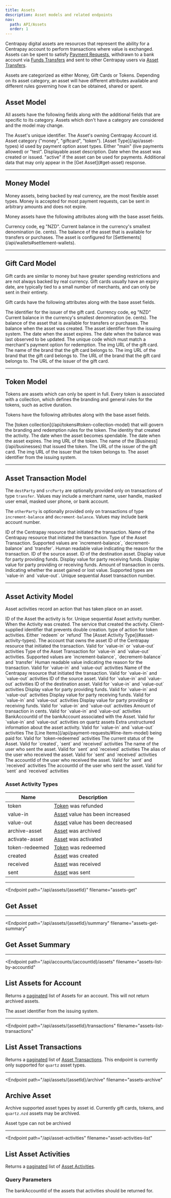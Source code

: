 ```yaml
---
title: Assets
description: Asset models and related endpoints
nav:
  path: API/Assets
  order: 1
---
```



Centrapay digital assets are resources that represent the ability for a
Centrapay account to perform transactions where value is exchanged. Assets can
be spent to satisfy [Payment Requests](/api/payment-requests), withdrawn to a bank account via
[Funds Transfers](/api/funds-transfers) and sent to other Centrapay users via [Asset Transfers](/api/asset-transfers).

Assets are categorized as either Money, Gift Cards or Tokens. Depending on its
asset category, an asset will have different attributes available and different
rules governing how it can be obtained, shared or spent.

## Asset Model

All assets have the following fields along with the additional fields that are
specific to its category. Assets which don't have a category are considered <Badge type="experimental" />
and the model may change.


<Properties>
  <Property name="id" type="string">
    The Asset's unique identifier.
  </Property>

  <Property name="accountId" type="string">
    The Asset's owning Centrapay Account id.
  </Property>

  <Property name="category" type="string">
    Asset category ("money", "giftcard", "token").
  </Property>

  <Property name="type" type="string">
    [Asset Type](/api/asset-types) id used by payment option asset types.
  </Property>

  <Property name="liveness" type="string">
    Either "main" (live payments allowed) or "test".
  </Property>

  <Property name="description" type="string">
    Displayable asset description.
  </Property>

  <Property name="createdAt" type="timestamp">
    Date when the asset was created or issued.
  </Property>

  <Property name="status" type="string">
    "active" if the asset can be used for payments.
  </Property>

  <Property name="meta" type="object" experimental="true">
    Additional data that may only appear in the [Get Asset](#get-asset) response.
  </Property>
</Properties>

---

## Money Model

Money assets, being backed by real currency, are the most flexible asset types.
Money is accepted for most payment requests, can be sent in arbitrary amounts
and does not expire.

Money assets have the following attributes along with the base asset fields.


<Properties>
  <Property name="currency" type="string">
    Currency code, eg "NZD".
  </Property>

  <Property name="balance" type="BigNumber">
    Current balance in the currency's smallest denomination (ie. cents).
  </Property>

  <Property name="availableBalance" type="BigNumber">
    The balance of the asset that is available for transfers or purchases.
  </Property>

  <Property name="settlement" type="boolean" experimental>
    The asset is configured for [Settlements](/api/wallets#settlement-wallets).
  </Property>
</Properties>

---

## Gift Card Model

Gift cards are similar to money but have greater spending restrictions and are
not always backed by real currency. Gift cards usually have an expiry date, are
typically tied to a small number of merchants, and can only be sent in their
entirety.

Gift cards have the following attributes along with the base asset fields.


<Properties>
  <Property name="issuer" type="string">
    The identifier for the issuer of the gift card.
  </Property>

  <Property name="currency" type="string">
    Currency code, eg "NZD"
  </Property>

  <Property name="balance" type="BigNumber">
    Current balance in the currency's smallest denomination (ie. cents).
  </Property>

  <Property name="availableBalance" type="BigNumber">
    The balance of the asset that is available for transfers or purchases.
  </Property>

  <Property name="initialBalance" type="BigNumber">
    The balance when the asset was created.
  </Property>

  <Property name="externalId" type="string">
    The asset identifier from the issuing system.
  </Property>

  <Property name="expiresAt" type="timestamp">
    The date when the asset expires.
  </Property>

  <Property name="balanceUpdatedAt" type="timestamp">
    The date when the balance was last observed to be updated.
  </Property>

  <Property name="productCode" type="String" experimental>
    The unique code which must match a merchant's payment option for redemption.
  </Property>

  <Property name="img" type="String" experimental>
    The img URL of the gift card.
  </Property>

  <Property name="brandName" type="String" experimental>
    The name of the brand that the gift card belongs to.
  </Property>

  <Property name="brandImg" type="String" experimental>
    The img URL of the brand that the gift card belongs to.
  </Property>

  <Property name="brandWebsite" type="String" experimental>
    The URL of the brand that the gift card belongs to.
  </Property>

  <Property name="issuerWebsite" type="String" experimental>
    The URL of the issuer of the gift card.
  </Property>
</Properties>

---

## Token Model <Badge type="experimental"/>

Tokens are assets which can only be spent in full. Every token is associated with a collection, which defines the branding and general rules for the tokens, such as active duration.

Tokens have the following attributes along with the base asset fields.


<Properties>
  <Property name="collectionId" type="string">
    The [token collection](/api/tokens#token-collection-model) that will govern the branding and redemption rules for the token.
  </Property>

  <Property name="createdBy" type="crn">
    The identity that created the activity.
  </Property>

  <Property name="activeFrom" type="timestamp">
    The date when the asset becomes spendable.
  </Property>

  <Property name="expiresAt" type="timestamp">
    The date when the asset expires.
  </Property>

  <Property name="img" type="string">
    The img URL of the token.
  </Property>

  <Property name="issuer" type="string">
    The name of the [Business](/api/businesses) that issued the token.
  </Property>

  <Property name="issuerWebsite" type="String">
    The URL of the issuer of the gift card.
  </Property>

  <Property name="issuerImg" type="string">
    The img URL of the issuer that the token belongs to.
  </Property>

  <Property name="externalId" type="String">
    The asset identifier from the issuing system.
  </Property>
</Properties>

---

## Asset Transaction Model

The `destParty` and `srcParty` are optionally provided only on transactions of
type `transfer`. Values may include a merchant name, user handle, masked user
email, masked user phone, or bank account.

The `otherParty` is optionally provided only on transactions of type
`increment-balance` and `decrement-balance`. Values may include bank account
number.


<Properties>
  <Property name="ref" type="string">
    ID of the Centrapay resource that initiated the transaction.
  </Property>

  <Property name="refType" type="string">
    Name of the Centrapay resource that initiated the transaction.
  </Property>

  <Property name="type" type="string">
    Type of the Asset Transaction. Supported values are `increment-balance`, `decrement-balance` and `transfer`.
  </Property>

  <Property name="kind" type="string">
    Human readable value indicating the reason for the transaction.
  </Property>

  <Property name="srcAssetId" type="string">
    ID of the source asset.
  </Property>

  <Property name="destAssetId" type="string">
    ID of the destination asset.
  </Property>

  <Property name="srcParty" type="string">
    Display value for party providing funds.
  </Property>

  <Property name="destParty" type="string">
    Display value for party receiving funds.
  </Property>

  <Property name="otherParty" type="string">
    Display value for party providing or receiving funds.
  </Property>

  <Property name="amount" type="string">
    Amount of transaction in cents.
  </Property>

  <Property name="activityType" type="string">
    Indicating whether the asset gained or lost value. Supported types are `value-in` and `value-out`.
  </Property>

  <Property name="activityNumber" type="string">
    Unique sequential Asset transaction number.
  </Property>
</Properties>

---

## Asset Activity Model

Asset activities record an action that has taken place on an asset. 


<Properties>
  <Property name="assetId" type="string">
    ID of the Asset the activity is for.
  </Property>

  <Property name="activityNumber" type="string">
    Unique sequential Asset activity number.
  </Property>

  <Property name="createdAt" type="timestamp">
    When the Activity was created.
  </Property>

  <Property name="createdBy" type="string">
    The service that created the activity.
  </Property>

  <Property name="idempotencyKey" type="string">
    Client-supplied identifier that prevents double creation.
  </Property>

  <Property name="action" type="string">
    type of action for token activities. Either `redeem` or `refund`
  </Property>

  <Property name="activityType" type="string">
    The [Asset Activity Type](#asset-activity-types).
  </Property>

  <Property name="accountId" type="string">
    The account that owns the asset
  </Property>

  <Property name="ref" type="string">
    ID of the Centrapay resource that initiated the transaction. Valid for `value-in` or `value-out` activities
  </Property>

  <Property name="type" type="string">
    Type of the Asset Transaction for `value-in` and `value-out` activities. Supported values are `increment-balance`, `decrement-balance` and `transfer`
  </Property>

  <Property name="kind" type="string">
    Human readable value indicating the reason for the transaction. Valid for `value-in` and `value-out` activities
  </Property>

  <Property name="refType" type="string">
    Name of the Centrapay resource that initiated the transaction. Valid for `value-in` and `value-out` activities
  </Property>

  <Property name="srcAssetId" type="string">
    ID of the source asset. Valid for `value-in` and `value-out` activities
  </Property>

  <Property name="destAssetId" type="string">
    ID of the destination asset. Valid for `value-in` and `value-out` activities
  </Property>

  <Property name="srcParty" type="string">
    Display value for party providing funds. Valid for `value-in` and `value-out` activities
  </Property>

  <Property name="destParty" type="string">
    Display value for party receiving funds. Valid for `value-in` and `value-out` activities
  </Property>

  <Property name="otherParty" type="string">
    Display value for party providing or receiving funds. Valid for `value-in` and `value-out` activities
  </Property>

  <Property name="amount" type="string">
    Amount of transaction in cents. Valid for `value-in` and `value-out` activities
  </Property>

  <Property name="bankAccountId" type="string">
    BankAccountId of the bankAccount associated with the Asset. Valid for `value-in` and `value-out` activities on quartz assets
  </Property>

  <Property name="meta" type="string">
    Extra unstructured information about the asset activity. Valid for `value-in` and `value-out` activities
  </Property>

  <Property name="lineItems" type="array">
    The [Line Items](/api/payment-requests/#line-item-model) being paid for. Valid for `token-redeemed` activities
  </Property>

  <Property name="status" type="string">
    The current status of the Asset. Valid for `created`, `sent` and `received` activities
  </Property>
  
  <Property name="sender" type="string">
    The name of the user who sent the asset. Valid for `sent` and `received` activities
  </Property>

  <Property name="recipientAlias" type="string">
    The alias of the user who received the asset. Valid for `sent` and `received` activities
  </Property>

  <Property name="recipientAccountId" type="string">
    The accountId of the user who received the asset. Valid for `sent` and `received` activities
  </Property>

  <Property name="senderAccountId" type="string">
    The accountId of the user who sent the asset. Valid for `sent` and `received` activities
  </Property>

</Properties>

### Asset Activity Types

|       Name              |                                                 Description                                                        |
| ----------------------- | ------------------------------------------------------------------------------------------------------------------ |
| token                   | [Token](#token-model) was refunded                                                                                 |
| value-in                | [Asset](#asset-model) value has been increased                                                                     |
| value-out               | [Asset](#asset-model) value has been decreased                                                                     |
| archive-asset           | [Asset](#asset-model) was archived                                                                                 |
| activate-asset          | [Asset](#asset-model) was activated                                                                                |
| token-redeemed          | [Token](#token-model) was redeemed                                                                                 |
| created                 | [Asset](#asset-model) was created                                                                                  |
| received                | [Asset](#asset-model) was received                                                                                 |
| sent                    | [Asset](#asset-model) was sent                                                                                     |

---

<Endpoint
  path="/api/assets/{assetId}"
  filename="assets-get"
>
  ## Get Asset
</Endpoint>

---

<Endpoint
  path="/api/assets/{assetId}/summary"
  filename="assets-get-summary"
>
  ## Get Asset Summary
</Endpoint>

---

<Endpoint
  path="/api/accounts/{accountId}/assets"
  filename="assets-list-by-accountId"
>
  ## List Assets for Account

  Returns a [paginated](/api/pagination) list of Assets for an account. This will not return archived assets.

  <Properties>
    <Property name="externalId" type="string">
      The asset identifier from the issuing system.
    </Property>
  </Properties>
</Endpoint>

---

<Endpoint
  path="/api/assets/{assetId}/transactions"
  filename="assets-list-transactions"
>
  ## List Asset Transactions <Badge type="experimental"/>

  Returns a [paginated](/api/pagination) list of [Asset Transactions](#asset-transaction-model). This endpoint is currently only supported for `quartz` asset types.
</Endpoint>

---

<Endpoint
  path="/api/assets/{assetId}/archive"
  filename="assets-archive"
>
  ## Archive Asset

  Archive supported asset types by asset id. Currently gift cards, tokens, and `quartz.nzd` assets may be archived.

  <Properties heading="Errors">
    <Error code="403" message="UNSUPPORTED_ASSET_TYPE">
      Asset type can not be archived
    </Error>
  </Properties>
</Endpoint>

---

<Endpoint
  path="/api/asset-activities"
  filename="asset-activities-list"
>
  ## List Asset Activities

  Returns a [paginated](/api/pagination) list of [Asset Activities](#asset-activity-model).
  
  ### Query Parameters

  <Properties>
    <Property name="bankAccountId" type="string">
      The bankAccountId of the assets that activities should be returned for.
    </Property>
  </Properties>
</Endpoint>